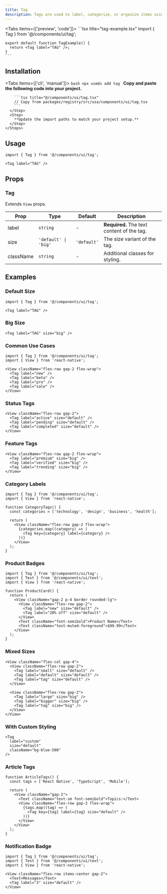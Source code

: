 ```yaml
---
title: Tag
description: Tags are used to label, categorize, or organize items using keywords.
---
```



<Tabs items={['preview', 'code']}>
  <Tab value="preview">
    <PreviewCard />
  </Tab>
  <Tab value="code">
    ```tsx title="tag-example.tsx"
    import { Tag } from '@/components/ui/tag';

    export default function TagExample() {
      return <Tag label="TAG" />;
    }
    ```
  </Tab>
</Tabs>

## Installation

<Tabs items={['cli', 'manual']}>
  <Tab value="cli">
    ```bash
    npx usmds add tag
    ```
  </Tab>
  <Tab value="manual">
    <Steps>
      <Step>
        **Copy and paste the following code into your project.**

        ```tsx title="@/components/ui/tag.tsx"
        // Copy from packages/registry/src/usa/components/ui/tag.tsx
        ```
      </Step>
      <Step>
        **Update the import paths to match your project setup.**
      </Step>
    </Steps>
  </Tab>
</Tabs>

## Usage

```tsx
import { Tag } from '@/components/ui/tag';

<Tag label="TAG" />
```

## Props

### Tag

Extends `View` props.

| Prop | Type | Default | Description |
|------|------|---------|-------------|
| label | `string` | - | **Required.** The text content of the tag. |
| size | `'default' \| 'big'` | `'default'` | The size variant of the tag. |
| className | `string` | - | Additional classes for styling. |

## Examples

### Default Size

```tsx
import { Tag } from '@/components/ui/tag';

<Tag label="TAG" />
```

### Big Size

```tsx
<Tag label="TAG" size="big" />
```

### Common Use Cases

```tsx
import { Tag } from '@/components/ui/tag';
import { View } from 'react-native';

<View className="flex-row gap-2 flex-wrap">
  <Tag label="new" />
  <Tag label="beta" />
  <Tag label="pro" />
  <Tag label="sale" />
</View>
```

### Status Tags

```tsx
<View className="flex-row gap-2">
  <Tag label="active" size="default" />
  <Tag label="pending" size="default" />
  <Tag label="completed" size="default" />
</View>
```

### Feature Tags

```tsx
<View className="flex-row gap-2 flex-wrap">
  <Tag label="premium" size="big" />
  <Tag label="verified" size="big" />
  <Tag label="trending" size="big" />
</View>
```

### Category Labels

```tsx
import { Tag } from '@/components/ui/tag';
import { View } from 'react-native';

function CategoryTags() {
  const categories = ['technology', 'design', 'business', 'health'];

  return (
    <View className="flex-row gap-2 flex-wrap">
      {categories.map((category) => (
        <Tag key={category} label={category} />
      ))}
    </View>
  );
}
```

### Product Badges

```tsx
import { Tag } from '@/components/ui/tag';
import { Text } from '@/components/ui/text';
import { View } from 'react-native';

function ProductCard() {
  return (
    <View className="gap-2 p-4 border rounded-lg">
      <View className="flex-row gap-2">
        <Tag label="new" size="default" />
        <Tag label="20% off" size="default" />
      </View>
      <Text className="font-semibold">Product Name</Text>
      <Text className="text-muted-foreground">$99.99</Text>
    </View>
  );
}
```

### Mixed Sizes

```tsx
<View className="flex-col gap-4">
  <View className="flex-row gap-2">
    <Tag label="small" size="default" />
    <Tag label="default" size="default" />
    <Tag label="tag" size="default" />
  </View>

  <View className="flex-row gap-2">
    <Tag label="large" size="big" />
    <Tag label="bigger" size="big" />
    <Tag label="tag" size="big" />
  </View>
</View>
```

### With Custom Styling

```tsx
<Tag
  label="custom"
  size="default"
  className="bg-blue-500"
/>
```

### Article Tags

```tsx
function ArticleTags() {
  const tags = ['React Native', 'TypeScript', 'Mobile'];

  return (
    <View className="gap-2">
      <Text className="text-sm font-semibold">Topics:</Text>
      <View className="flex-row gap-2 flex-wrap">
        {tags.map((tag) => (
          <Tag key={tag} label={tag} size="default" />
        ))}
      </View>
    </View>
  );
}
```

### Notification Badge

```tsx
import { Tag } from '@/components/ui/tag';
import { Text } from '@/components/ui/text';
import { View } from 'react-native';

<View className="flex-row items-center gap-2">
  <Text>Messages</Text>
  <Tag label="3" size="default" />
</View>
```
